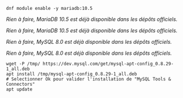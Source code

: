 
<Tabs groupId="database-sync">

<TabItem value="MariaDB" label="MariaDB">

<Tabs groupId="sync">

<TabItem value="Alma / RHEL / Oracle Linux 8" label="Alma / RHEL / Oracle Linux 8">

```shell
dnf module enable -y mariadb:10.5
```

</TabItem>
<TabItem value="Alma / RHEL / Oracle Linux 9" label="Alma / RHEL / Oracle Linux 9">

*Rien à faire, MariaDB 10.5 est déjà disponible dans les dépôts officiels.*

</TabItem>
<TabItem value="Debian 11" label="Debian 11">

*Rien à faire, MariaDB 10.5 est déjà disponible dans les dépôts officiels.*

</TabItem>
</Tabs>

</TabItem>
<TabItem value="MySQL" label="MySQL">

<Tabs groupId="sync">

<TabItem value="Alma / RHEL / Oracle Linux 8" label="Alma / RHEL / Oracle Linux 8">

*Rien à faire, MySQL 8.0 est déjà disponible dans les dépôts officiels.*

</TabItem>
<TabItem value="Alma / RHEL / Oracle Linux 9" label="Alma / RHEL / Oracle Linux 9">

*Rien à faire, MySQL 8.0 est déjà disponible dans les dépôts officiels.*

</TabItem>
<TabItem value="Debian 11" label="Debian 11">

```shell
wget -P /tmp/ https://dev.mysql.com/get/mysql-apt-config_0.8.29-1_all.deb
apt install /tmp/mysql-apt-config_0.8.29-1_all.deb
# Selectionner Ok pour valider l'installation de "MySQL Tools & Connectors"
apt update
```

</TabItem>
</Tabs>

</TabItem>
</Tabs>